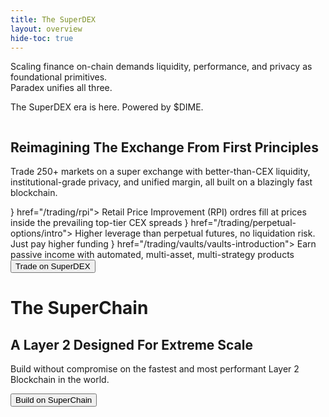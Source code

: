 ```yaml
---
title: The SuperDEX
layout: overview
hide-toc: true
---
```


Scaling finance on-chain demands liquidity, performance, and privacy as foundational primitives. <br />
Paradex unifies all three.

The SuperDEX era is here. Powered by $DIME.

<embed class="w-full h-auto" src="../assets/superdex-banner.webp" type="image/png" />

## Reimagining The Exchange From First Principles

Trade 250+ markets on a super exchange with better-than-CEX liquidity, institutional-grade privacy, and unified margin,
all built on a blazingly fast blockchain.

<CardGroup cols={3}>
  <Card title="Perpetual Futures" icon={<img src="../assets/perps-icon.svg" />} href="/trading/rpi">
    Retail Price Improvement (RPI) ordres fill at prices inside the prevailing top-tier CEX spreads
  </Card>
  <Card title="Perpetual Options" icon={<img src="../assets/options-icon.svg" />} href="/trading/perpetual-options/intro">
    Higher leverage than perpetual futures, no liquidation risk. Just pay higher funding
  </Card>
  <Card title="High Yield Vaults" icon={<img src="../assets/vaults-icon.svg" />} href="/trading/vaults/vaults-introduction">
    Earn passive income with automated, multi-asset, multi-strategy products
  </Card>
</CardGroup>


<Button href="https://app.paradex.trade" intent="primary" large rounded>
  Trade on SuperDEX
</Button>


# The SuperChain

## A Layer 2 Designed For Extreme Scale

Build without compromise on the fastest and most performant Layer 2 Blockchain in the world.

<embed class="w-full h-auto" src="../assets/superchain-banner.webp" type="image/png" />

<br />
<Button href="/paradex-chain/paradex-chain-introduction" intent="primary" large rounded>
  Build on SuperChain
</Button>
